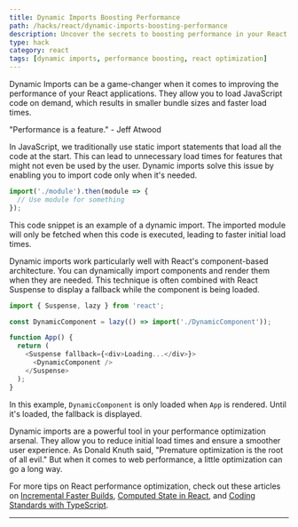 ```yaml
---
title: Dynamic Imports Boosting Performance
path: /hacks/react/dynamic-imports-boosting-performance
description: Uncover the secrets to boosting performance in your React applications using Dynamic Imports. Learn how to optimize your code for faster load times.
type: hack
category: react
tags: [dynamic imports, performance boosting, react optimization]
---
```


Dynamic Imports can be a game-changer when it comes to improving the performance of your React applications. They allow you to load JavaScript code on demand, which results in smaller bundle sizes and faster load times. 

"Performance is a feature." - Jeff Atwood

In JavaScript, we traditionally use static import statements that load all the code at the start. This can lead to unnecessary load times for features that might not even be used by the user. Dynamic imports solve this issue by enabling you to import code only when it's needed.

```javascript
import('./module').then(module => {
  // Use module for something
});
```

This code snippet is an example of a dynamic import. The imported module will only be fetched when this code is executed, leading to faster initial load times.

Dynamic imports work particularly well with React's component-based architecture. You can dynamically import components and render them when they are needed. This technique is often combined with React Suspense to display a fallback while the component is being loaded.

```javascript
import { Suspense, lazy } from 'react';

const DynamicComponent = lazy(() => import('./DynamicComponent'));

function App() {
  return (
    <Suspense fallback={<div>Loading...</div>}>
      <DynamicComponent />
    </Suspense>
  );
}
```

In this example, `DynamicComponent` is only loaded when `App` is rendered. Until it's loaded, the fallback is displayed.

Dynamic imports are a powerful tool in your performance optimization arsenal. They allow you to reduce initial load times and ensure a smoother user experience. As Donald Knuth said, "Premature optimization is the root of all evil." But when it comes to web performance, a little optimization can go a long way.

For more tips on React performance optimization, check out these articles on [Incremental Faster Builds](https://samuellawrentz.com/blog/gatsby-incremental-faster-builds-github-actions/), [Computed State in React](https://samuellawrentz.com/blog/computed-state-in-react), and [Coding Standards with TypeScript](https://samuellawrentz.com/blog/coding-standards-husky-typescript-lint-staged).

---
